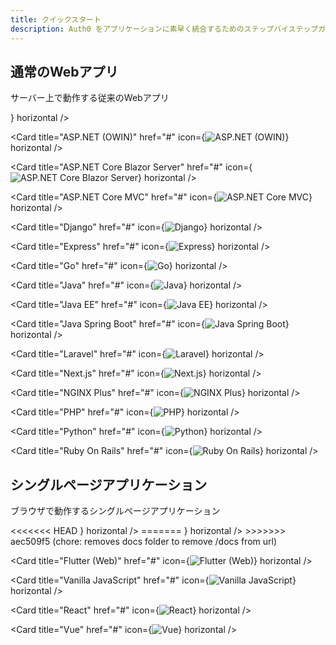 ```yaml
---
title: クイックスタート
description: Auth0 をアプリケーションに素早く統合するためのステップバイステップガイド
---
```


## 通常のWebアプリ

サーバー上で動作する従来のWebアプリ

<CardGroup cols={3}>
  <Card title="Apache" href="#" icon={<img src="https://cdn2.auth0.com/docs/1.14352.0/img/platforms/apache.svg" alt="Apache" />} horizontal />

  <Card title="ASP.NET (OWIN)" href="#" icon={<img src="https://cdn2.auth0.com/docs/1.14352.0/img/platforms/dotnet.svg" alt="ASP.NET (OWIN)" />} horizontal />

  <Card title="ASP.NET Core Blazor Server" href="#" icon={<img src="https://cdn2.auth0.com/docs/1.14352.0/img/platforms/dotnet-platform.svg" alt="ASP.NET Core Blazor Server" />} horizontal />

  <Card title="ASP.NET Core MVC" href="#" icon={<img src="https://cdn2.auth0.com/docs/1.14352.0/img/platforms/dotnet.svg" alt="ASP.NET Core MVC" />} horizontal />

  <Card title="Django" href="#" icon={<img src="https://cdn2.auth0.com/docs/1.14352.0/img/platforms/python.svg" alt="Django" />} horizontal />

  <Card title="Express" href="#" icon={<img src="https://cdn2.auth0.com/docs/1.14352.0/img/platforms/javascript.svg" alt="Express" />} horizontal />

  <Card title="Go" href="#" icon={<img src="https://cdn2.auth0.com/docs/1.14352.0/img/platforms/golang.svg" alt="Go" />} horizontal />

  <Card title="Java" href="#" icon={<img src="https://cdn2.auth0.com/docs/1.14352.0/img/platforms/java.svg" alt="Java" />} horizontal />

  <Card title="Java EE" href="#" icon={<img src="https://cdn2.auth0.com/docs/1.14352.0/img/platforms/java.svg" alt="Java EE" />} horizontal />

  <Card title="Java Spring Boot" href="#" icon={<img src="https://cdn2.auth0.com/docs/1.14352.0/img/platforms/java.svg" alt="Java Spring Boot" />} horizontal />

  <Card title="Laravel" href="#" icon={<img src="https://cdn2.auth0.com/docs/1.14352.0/img/platforms/laravel.svg" alt="Laravel" />} horizontal />

  <Card title="Next.js" href="#" icon={<img src="https://cdn2.auth0.com/docs/1.14352.0/img/platforms/nextjs.svg" alt="Next.js" />} horizontal />

  <Card title="NGINX Plus" href="#" icon={<img src="https://cdn2.auth0.com/docs/1.14352.0/img/platforms/nginx.svg" alt="NGINX Plus" />} horizontal />

  <Card title="PHP" href="#" icon={<img src="https://cdn2.auth0.com/docs/1.14352.0/img/platforms/php.svg" alt="PHP" />} horizontal />

  <Card title="Python" href="#" icon={<img src="https://cdn2.auth0.com/docs/1.14352.0/img/platforms/python.svg" alt="Python" />} horizontal />

  <Card title="Ruby On Rails" href="#" icon={<img src="https://cdn2.auth0.com/docs/1.14352.0/img/platforms/rails.svg" alt="Ruby On Rails" />} horizontal />
</CardGroup>

## シングルページアプリケーション

ブラウザで動作するシングルページアプリケーション

<CardGroup cols={3}>
<<<<<<< HEAD
  <Card title="Angular" href="/docs/quickstart/spa/angular" icon={<img src="https://cdn2.auth0.com/docs/1.14352.0/img/platforms/angular.svg" alt="Angular" />} horizontal />
=======
  <Card title="Angular" href="/quickstart/spa/angular/interactive" icon={<img src="https://cdn2.auth0.com/docs/1.14352.0/img/platforms/angular.svg" alt="Angular" />} horizontal />
>>>>>>> aec509f5 (chore: removes docs folder to remove /docs from url)

  <Card title="Flutter (Web)" href="#" icon={<img src="https://cdn2.auth0.com/docs/1.14352.0/img/platforms/flutter.svg" alt="Flutter (Web)" />} horizontal />

  <Card title="Vanilla JavaScript" href="#" icon={<img src="https://cdn2.auth0.com/docs/1.14352.0/img/platforms/javascript.svg" alt="Vanilla JavaScript" />} horizontal />

  <Card title="React" href="#" icon={<img src="https://cdn2.auth0.com/docs/1.14352.0/img/platforms/react.svg" alt="React" />} horizontal />

  <Card title="Vue" href="#" icon={<img src="https://cdn2.auth0.com/docs/1.14352.0/img/platforms/vuejs.svg" alt="Vue" />} horizontal />
</CardGroup>
